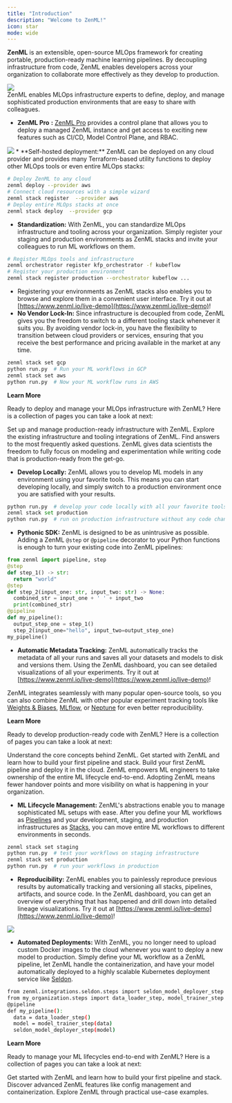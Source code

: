 ```yaml
---
title: "Introduction"
description: "Welcome to ZenML!"
icon: star
mode: wide
---
```


**ZenML** is an extensible, open-source MLOps framework for creating portable, production-ready machine learning pipelines. By decoupling infrastructure from code, ZenML enables developers across your organization to collaborate more effectively as they develop to production.
<Frame caption="ZenML Overview">
  <img src="/_assets/Fintro_zenml_overview.png"/>
</Frame>
<br/>
<Tabs>
  <Tab title="For MLOps Platform Engineers">
ZenML enables MLOps infrastructure experts to define, deploy, and manage sophisticated production environments that are easy to share with colleagues.

* **ZenML Pro** **:** [ZenML Pro](/versions/0.66.0/getting-started/zenml-pro/zenml-pro) provides a control plane that allows you to deploy a managed ZenML instance and get access to exciting new features such as CI/CD, Model Control Plane, and RBAC.
<Frame>
  <img src="/_assets/zenml-cloud-tenant-overview.png"/>
</Frame>
* **Self-hosted deployment:** ZenML can be deployed on any cloud provider and provides many Terraform-based utility functions to deploy other MLOps tools or even entire MLOps stacks:

```Bash
# Deploy ZenML to any cloud
zenml deploy --provider aws
# Connect cloud resources with a simple wizard
zenml stack register  --provider aws
# Deploy entire MLOps stacks at once
zenml stack deploy  --provider gcp
```
* **Standardization:** With ZenML, you can standardize MLOps infrastructure and tooling across your organization. Simply register your staging and production environments as ZenML stacks and invite your colleagues to run ML workflows on them.

```Bash
# Register MLOps tools and infrastructure
zenml orchestrator register kfp_orchestrator -f kubeflow
# Register your production environment
zenml stack register production --orchestrator kubeflow ...
```
* Registering your environments as ZenML stacks also enables you to browse and explore them in a convenient user interface. Try it out at [https://www.zenml.io/live-demo](https://www.zenml.io/live-demo)!
* **No Vendor Lock-In:** Since infrastructure is decoupled from code, ZenML gives you the freedom to switch to a different tooling stack whenever it suits you. By avoiding vendor lock-in, you have the flexibility to transition between cloud providers or services, ensuring that you receive the best performance and pricing available in the market at any time.

```Bash
zenml stack set gcp
python run.py  # Run your ML workflows in GCP
zenml stack set aws
python run.py  # Now your ML workflow runs in AWS
```

<Icon icon="rocket"/> **Learn More**

Ready to deploy and manage your MLOps infrastructure with ZenML? Here is a collection of pages you can take a look at next:

<CardGroup cols={3}>
 <Card title="Switch to production" icon="building" href="/user-guide/production-guide/cloud-orchestration">
  Set up and manage production-ready infrastructure with ZenML.
</Card>
<Card title="Component guide" icon="list-check" href="/stack-components/component-guide">
 Explore the existing infrastructure and tooling integrations of ZenML.
</Card>
<Card title="FAQ" icon="person-circle-question" href="/versions/0.66.0/reference/faq">
Find answers to the most frequently asked questions.
 </Card>
  </CardGroup>
  </Tab>
  <Tab title="For Data Scientists">
ZenML gives data scientists the freedom to fully focus on modeling and experimentation while writing code that is production-ready from the get-go.

* **Develop Locally:** ZenML allows you to develop ML models in any environment using your favorite tools. This means you can start developing locally, and simply switch to a production environment once you are satisfied with your results.

```py
python run.py  # develop your code locally with all your favorite tools
zenml stack set production
python run.py  # run on production infrastructure without any code changes
```
* **Pythonic SDK:** ZenML is designed to be as unintrusive as possible. Adding a ZenML `@step` or `@pipeline` decorator to your Python functions is enough to turn your existing code into ZenML pipelines:

```py
from zenml import pipeline, step
@step
def step_1() -> str:
  return "world"
@step
def step_2(input_one: str, input_two: str) -> None:
  combined_str = input_one + ' ' + input_two
  print(combined_str)
@pipeline
def my_pipeline():
  output_step_one = step_1()
  step_2(input_one="hello", input_two=output_step_one)
my_pipeline()
```
* **Automatic Metadata Tracking:** ZenML automatically tracks the metadata of all your runs and saves all your datasets and models to disk and versions them. Using the ZenML dashboard, you can see detailed visualizations of all your experiments. Try it out at [https://www.zenml.io/live-demo](https://www.zenml.io/live-demo)!

ZenML integrates seamlessly with many popular open-source tools, so you can also combine ZenML with other popular experiment tracking tools like [Weights & Biases](/stack-components/experiment-trackers/wandb), [MLflow](/stack-components/experiment-trackers/mlflow), or [Neptune](/stack-components/experiment-trackers/neptune) for even better reproducibility.

<Icon icon="rocket"/> **Learn More**

Ready to develop production-ready code with ZenML? Here is a collection of pages you can take a look at next:
<CardGroup cols={3}>

<Card title="Core Concepts" icon="trowel-bricks" href="/versions/0.66.0/getting-started/core-concepts">
Understand the core concepts behind ZenML.
</Card>

<Card title="Starter Guide" icon="egg" href="/user-guide/starter-guide">
Get started with ZenML and learn how to build your first pipeline and stack.
</Card>

<Card title="Quickstart (in Colab)" icon="person-running" href="https://colab.research.google.com/github/zenml-io/zenml/blob/main/examples/quickstart/notebooks/quickstart.ipynb">
Build your first ZenML pipeline and deploy it in the cloud.
</Card>

</CardGroup>
  </Tab>
  <Tab title="For ML Engineers">
ZenML empowers ML engineers to take ownership of the entire ML lifecycle end-to-end. Adopting ZenML means fewer handover points and more visibility on what is happening in your organization.

* **ML Lifecycle Management:** ZenML's abstractions enable you to manage sophisticated ML setups with ease. After you define your ML workflows as [Pipelines](/versions/0.66.0/getting-started/core-concepts#1-development) and your development, staging, and production infrastructures as [Stacks](/versions/0.66.0/getting-started/core-concepts#2-execution), you can move entire ML workflows to different environments in seconds.
```Bash
zenml stack set staging
python run.py  # test your workflows on staging infrastructure
zenml stack set production
python run.py  # run your workflows in production
```
* **Reproducibility:** ZenML enables you to painlessly reproduce previous results by automatically tracking and versioning all stacks, pipelines, artifacts, and source code. In the ZenML dashboard, you can get an overview of everything that has happened and drill down into detailed lineage visualizations. Try it out at [https://www.zenml.io/live-demo](https://www.zenml.io/live-demo)!

<Frame>
  <img src="/_assets/FDashboard.png"/>
</Frame>

* **Automated Deployments:** With ZenML, you no longer need to upload custom Docker images to the cloud whenever you want to deploy a new model to production. Simply define your ML workflow as a ZenML pipeline, let ZenML handle the containerization, and have your model automatically deployed to a highly scalable Kubernetes deployment service like [Seldon](/stack-components/model-deployers/seldon).

```Bash
from zenml.integrations.seldon.steps import seldon_model_deployer_step
from my_organization.steps import data_loader_step, model_trainer_step
@pipeline
def my_pipeline():
  data = data_loader_step()
  model = model_trainer_step(data)
  seldon_model_deployer_step(model)
```

<Icon icon="rocket"/> **Learn More**

Ready to manage your ML lifecycles end-to-end with ZenML? Here is a collection of pages you can take a look at next:

<CardGroup cols={3}>

<Card title="Starter Guide" icon="egg" href="/user-guide/starter-guide">
Get started with ZenML and learn how to build your first pipeline and stack.
</Card>

<Card title="How To" icon="earlybirds" href="/versions/0.66.0/how-to/build-pipelines">
Discover advanced ZenML features like config management and containerization.
</Card>

<Card title="Examples" icon="person-chalkboard" href="https://github.com/zenml-io/zenml-projects">
Explore ZenML through practical use-case examples.
</Card>

</CardGroup>
  </Tab>
</Tabs>









